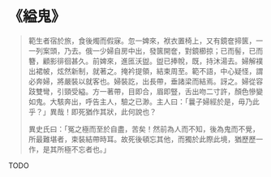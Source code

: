 # 《縊鬼》

> 範生者宿於旅，食後燭而假寐。忽一婢來，袱衣置椅上，又有鏡奩揥篋，一一列案頭，乃去。俄一少婦自房中出，發篋開奩，對鏡櫛掠；已而髻，已而簪，顧影徘徊甚久。前婢來，進匜沃盥。盥已捧帨，既，持沐湯去。婦解襆出裙帔，炫然新制，就著之。掩衿提領，結束周至。範不語，中心疑怪，謂必奔婦，將嚴裝以就客也。婦裝訖，出長帶，垂諸梁而結焉。訝之。婦從容跂雙彎，引頸受縊。方一著帶，目即合，眉即豎，舌出吻二寸許，顏色慘變如鬼。大駭奔出，呼告主人，驗之已渺。主人曰：「曩子婦經於是，毋乃此乎？」異哉！即死猶作其狀，此何說也？
>
> 異史氏曰：「冤之極而至於自盡，苦矣！然前為人而不知，後為鬼而不覺，所最難堪者，束裝結帶時耳。故死後頓忘其他，而獨於此際此境，猶歷歷一作，是其所極不忘者也。」

TODO
